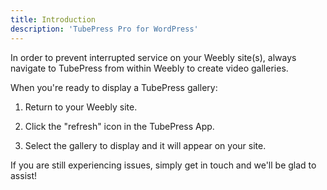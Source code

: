 ```yaml
---
title: Introduction
description: 'TubePress Pro for WordPress'
---
```


In order to prevent interrupted service on your Weebly site(s), always navigate to TubePress ​from within Weebly to create video galleries.

When you're ready to display a TubePress gallery:

1. Return to your Weebly site.

2. Click the "refresh" icon in the TubePress App.

3. Select the gallery to display and it will appear on your site.

If you are still experiencing issues, simply get in touch and we'll be glad to assist!
